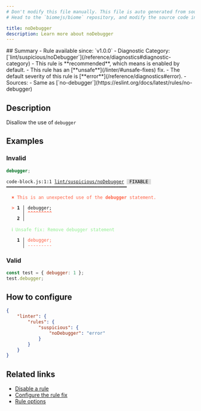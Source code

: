 ```yaml
---
# Don't modify this file manually. This file is auto generated from source, and you will lose your changes next time the website is built.
# Head to the `biomejs/biome` repository, and modify the source code in there.

title: noDebugger
description: Learn more about noDebugger
---
```


<Tabs>
<TabItem label="JavaScript (and super languages)" icon="seti:javascript">
## Summary
- Rule available since: `v1.0.0`
- Diagnostic Category: [`lint/suspicious/noDebugger`](/reference/diagnostics#diagnostic-category)
- This rule is **recommended**, which means is enabled by default.
- This rule has an [**unsafe**](/linter/#unsafe-fixes) fix.
- The default severity of this rule is [**error**](/reference/diagnostics#error).
- Sources: 
  - Same as [`no-debugger`](https://eslint.org/docs/latest/rules/no-debugger)

## Description
Disallow the use of `debugger`

## Examples

### Invalid

```js
debugger;
```

<pre class="language-text"><code class="language-text">code-block.js:1:1 <a href="https://biomejs.dev/linter/rules/no-debugger">lint/suspicious/noDebugger</a> <span style="color: #000; background-color: #ddd;"> FIXABLE </span> ━━━━━━━━━━━━━━━━━━━━━━━━━━━━━━━━━━━━━━━━━━━━━<br /><br />  <strong><span style="color: Tomato;">✖</span></strong> <span style="color: Tomato;">This is an unexpected use of the </span><span style="color: Tomato;"><strong>debugger</strong></span><span style="color: Tomato;"> statement.</span><br />  <br />  <strong><span style="color: Tomato;">&gt;</span></strong> <strong>1 │ </strong>debugger;<br />   <strong>   │ </strong><strong><span style="color: Tomato;">^</span></strong><strong><span style="color: Tomato;">^</span></strong><strong><span style="color: Tomato;">^</span></strong><strong><span style="color: Tomato;">^</span></strong><strong><span style="color: Tomato;">^</span></strong><strong><span style="color: Tomato;">^</span></strong><strong><span style="color: Tomato;">^</span></strong><strong><span style="color: Tomato;">^</span></strong><strong><span style="color: Tomato;">^</span></strong><br />    <strong>2 │ </strong><br />  <br />  <strong><span style="color: lightgreen;">ℹ</span></strong> <span style="color: lightgreen;">Unsafe fix</span><span style="color: lightgreen;">: </span><span style="color: lightgreen;">Remove debugger statement</span><br />  <br />  <strong>  1 │ </strong><span style="color: Tomato;">d</span><span style="color: Tomato;">e</span><span style="color: Tomato;">b</span><span style="color: Tomato;">u</span><span style="color: Tomato;">g</span><span style="color: Tomato;">g</span><span style="color: Tomato;">e</span><span style="color: Tomato;">r</span><span style="color: Tomato;">;</span><br />  <strong>    │ </strong><span style="color: Tomato;">-</span><span style="color: Tomato;">-</span><span style="color: Tomato;">-</span><span style="color: Tomato;">-</span><span style="color: Tomato;">-</span><span style="color: Tomato;">-</span><span style="color: Tomato;">-</span><span style="color: Tomato;">-</span><span style="color: Tomato;">-</span><br /></code></pre>

### Valid

```js
const test = { debugger: 1 };
test.debugger;
```

## How to configure
```json title="biome.json"
{
	"linter": {
		"rules": {
			"suspicious": {
				"noDebugger": "error"
			}
		}
	}
}

```
## Related links

- [Disable a rule](/linter/#disable-a-lint-rule)
- [Configure the rule fix](/linter#configure-the-rule-fix)
- [Rule options](/linter/#rule-options)

</TabItem>
</Tabs>

